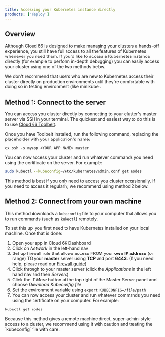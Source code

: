 ```yaml
---
title: Accessing your Kubernetes instance directly
products: ['deploy']
---
```


## Overview

Although Cloud 66 is designed to make managing your clusters a hands-off experience, you still have full access to all the features of Kubernetes whenever you need them. If you'd like to access a Kubernetes instance directly (for example to perform in-depth debugging) you can easily access your cluster using one of the two methods below. 

<Callout type="warning" title="Take care when connecting to production clusters">
 We don't recommend that users who are new to Kubernetes access their cluster directly on production environments until they're comfortable with doing so in testing environment (like minikube). 
</Callout>

## Method 1: Connect to the server

You can access you cluster directly by connecting to your cluster's master server via SSH in your terminal. The quickest and easiest way to do this is to use [Cloud 66 Toolbelt](/:product/:version?/toolbelt/_ssh). 

Once you have Toolbelt installed, run the following command, replacing the placeholder with your application's name:

```
cx ssh -s myapp <YOUR APP NAME> master
```

You can now access your cluster and run whatever commands you need using the certificate on the server. For example:

```bash
sudo kubectl --kubeconfig=/etc/kubernetes/admin.conf get nodes
```

This method is best if you only need to access you cluster occasionally. If you need to access it regularly, we recommend using method 2 below. 

## Method 2: Connect from your own machine

This method downloads a `kubeconfig` file to your computer that allows you to run commands (such as `kubectl`) remotely.

To set this up, you first need to have Kubernetes installed on your local machine. Once that is done:

1. Open your app in Cloud 66 Dashboard
2. Click on *Network* in the left-hand nav
3. Set up firewall rule that allows access FROM your **own IP address** (or range) TO your **master** server using **TCP** and port **6443**. (If you need help, please read our [Firewall guide](/:product/:version?/security/firewall-rule))
4. Click through to your master server (click the *Applications* in the left hand nav and then *Servers*)
5. Click the *&#8615; More* button at the top right of the Master Server panel and choose *Download Kubeconfig file* 
6. Set the environment variable using `export KUBECONFIG=/file/path`
7. You can now access your cluster and run whatever commands you need using the certificate on your computer. For example:

```bash
kubectl get nodes
```

<Callout type="warning" title="Use this method with great caution">
Because this method gives a remote machine direct, super-admin-style access to a cluster, we recommend using it with caution and treating the `kubeconfig` file with care.
</Callout>
